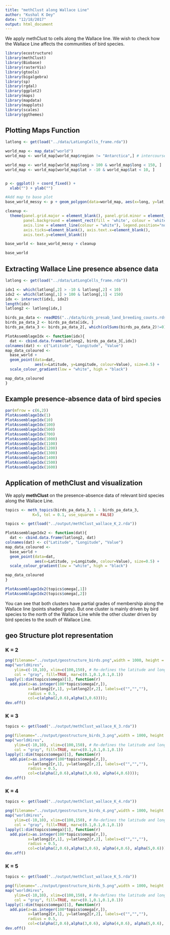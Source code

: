 ```yaml
---
title: "methClust along Wallace Line"
author: "Kushal K Dey"
date: "12/18/2017"
output: html_document
---
```


We apply methClust to cells along the Wallace line. We wish to check how the Wallace Line affects the communities of bird species. 

```r
library(ecostructure)
library(methClust)
library(Biobase)
library(rasterVis)
library(gtools)
library(bigalgebra)
library(sp)
library(rgdal)
library(ggplot2)
library(maps)
library(mapdata)
library(mapplots)
library(scales)
library(ggthemes)

```

## Plotting Maps Function

```r
latlong <- get(load("../data/LatLongCells_frame.rda"))
```

```r
world_map <- map_data("world")
world_map <- world_map[world_map$region != "Antarctica",] # intercourse antarctica

world_map <- world_map[world_map$long > 100 & world_map$long < 150, ]
world_map <- world_map[world_map$lat > -10 & world_map$lat < 10, ]


p <- ggplot() + coord_fixed() +
  xlab("") + ylab("")

#Add map to base plot
base_world_messy <- p + geom_polygon(data=world_map, aes(x=long, y=lat, group=group), colour="light green", fill="light green")

cleanup <- 
  theme(panel.grid.major = element_blank(), panel.grid.minor = element_blank(), 
        panel.background = element_rect(fill = 'white', colour = 'white'), 
        axis.line = element_line(colour = "white"), legend.position="none",
        axis.ticks=element_blank(), axis.text.x=element_blank(),
        axis.text.y=element_blank())

base_world <- base_world_messy + cleanup

base_world

```

## Extracting Wallace Line presence absence data

```r
latlong <- get(load("../data/LatLongCells_frame.rda"))
```

```r
idx1 <- which(latlong[,2] > -10 & latlong[,2] < 10)
idx2 <- which(latlong[,1] > 100 & latlong[,1] < 150)
idx <- intersect(idx1, idx2)
length(idx)
latlong2 <- latlong[idx,]
```

```r
birds_pa_data <- readRDS("../data/birds_presab_land_breeding_counts.rds")
birds_pa_data_2 <- birds_pa_data[idx, ]
birds_pa_data_3 <- birds_pa_data_2[, which(colSums(birds_pa_data_2)!=0)]
```

```r
PlotAssemblageIdx <- function(idx){
  dat <- cbind.data.frame(latlong2, birds_pa_data_3[,idx])
colnames(dat) <- c("Latitude", "Longitude", "Value")
map_data_coloured <- 
  base_world +
  geom_point(data=dat, 
             aes(x=Latitude, y=Longitude, colour=Value), size=0.5) +
  scale_colour_gradient(low = "white", high = "black") 

map_data_coloured
}

```

## Example presence-absence data of bird species 

```r
par(mfrow = c(6,2))
PlotAssemblageIdx(1)
PlotAssemblageIdx(10)
PlotAssemblageIdx(100)
PlotAssemblageIdx(500)
PlotAssemblageIdx(700)
PlotAssemblageIdx(1000)
PlotAssemblageIdx(1100)
PlotAssemblageIdx(1200)
PlotAssemblageIdx(1300)
PlotAssemblageIdx(1400)
PlotAssemblageIdx(1500)
PlotAssemblageIdx(1600)
```

## Application of methClust and visualization

We apply **methClust** on the presence-absence data of relevant bird species along the Wallace Line.

```r
topics <- meth_topics(birds_pa_data_3, 1 - birds_pa_data_3, 
            K=5, tol = 0.1, use_squarem = FALSE)
```

```r
topics <- get(load("../output/methClust_wallace_K_2.rda"))
```

```r
PlotAssemblageIdx2 <- function(dat){
  dat <- cbind.data.frame(latlong2, dat)
colnames(dat) <- c("Latitude", "Longitude", "Value")
map_data_coloured <- 
  base_world +
  geom_point(data=dat, 
             aes(x=Latitude, y=Longitude, colour=Value), size=0.5) +
  scale_colour_gradient(low = "white", high = "black") 

map_data_coloured
}

```

```r
PlotAssemblageIdx2(topics$omega[,1])
PlotAssemblageIdx2(topics$omega[,2])
```

You can see that both clusters have partial grades of membership along the Wallace line (points shaded grey). But one cluster is mainly driven by bird species to the north of the Wallace Line  while the other cluster driven by bird species to the south of Wallace Line. 

## geo Structure plot representation

### K = 2

```r
png(filename="../output/geostructure_birds.png",width = 1000, height = 800)
map("worldHires",
    ylim=c(-10,10), xlim=c(100,150), # Re-defines the latitude and longitude range
    col = "gray", fill=TRUE, mar=c(0.1,0.1,0.1,0.1))
lapply(1:dim(topics$omega)[1], function(r) 
  add.pie(z=as.integer(100*topics$omega[r,]), 
          x=latlong2[r,1], y=latlong2[r,2], labels=c("","",""),
          radius = 0.5,
          col=c(alpha(2,0.6),alpha(3,0.6))));
dev.off()
```

### K = 3

```r
topics <- get(load("../output/methClust_wallace_K_3.rda"))
```

```r
png(filename="../output/geostructure_birds_3.png",width = 1000, height = 800)
map("worldHires",
    ylim=c(-10,10), xlim=c(100,150), # Re-defines the latitude and longitude range
    col = "gray", fill=TRUE, mar=c(0.1,0.1,0.1,0.1))
lapply(1:dim(topics$omega)[1], function(r) 
  add.pie(z=as.integer(100*topics$omega[r,]), 
          x=latlong2[r,1], y=latlong2[r,2], labels=c("","",""),
          radius = 0.5,
          col=c(alpha(2,0.6),alpha(3,0.6), alpha(4,0.6))));
dev.off()
```

### K = 4

```r
topics <- get(load("../output/methClust_wallace_K_4.rda"))
```

```r
png(filename="../output/geostructure_birds_4.png",width = 1000, height = 800)
map("worldHires",
    ylim=c(-10,10), xlim=c(100,150), # Re-defines the latitude and longitude range
    col = "gray", fill=TRUE, mar=c(0.1,0.1,0.1,0.1))
lapply(1:dim(topics$omega)[1], function(r) 
  add.pie(z=as.integer(100*topics$omega[r,]), 
          x=latlong2[r,1], y=latlong2[r,2], labels=c("","",""),
          radius = 0.5,
          col=c(alpha(2,0.6),alpha(3,0.6), alpha(4,0.6), alpha(5,0.6))));
dev.off()
```

### K = 5

```r
topics <- get(load("../output/methClust_wallace_K_5.rda"))
```

```r
png(filename="../output/geostructure_birds_5.png",width = 1000, height = 800)
map("worldHires",
    ylim=c(-10,10), xlim=c(100,150), # Re-defines the latitude and longitude range
    col = "gray", fill=TRUE, mar=c(0.1,0.1,0.1,0.1))
lapply(1:dim(topics$omega)[1], function(r) 
  add.pie(z=as.integer(100*topics$omega[r,]), 
          x=latlong2[r,1], y=latlong2[r,2], labels=c("","",""),
          radius = 0.5,
          col=c(alpha(2,0.6),alpha(3,0.6), alpha(4,0.6), alpha(5,0.6), alpha(6,0.6))));
dev.off()
```

